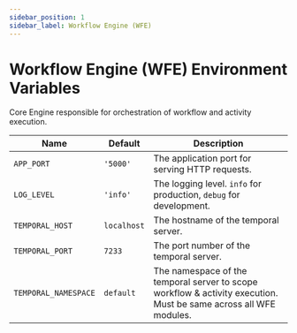 ```yaml
---
sidebar_position: 1
sidebar_label: Workflow Engine (WFE)
---
```

# Workflow Engine (WFE) Environment Variables

Core Engine responsible for orchestration of workflow and activity execution.

| Name                 | Default     | Description                                                                                                       |
|----------------------|-------------|-------------------------------------------------------------------------------------------------------------------|
| `APP_PORT`           | `'5000'`    | The application port for serving HTTP requests.                                                                   |
| `LOG_LEVEL`          | `'info'`    | The logging level. `info` for production, `debug` for development.                                                |
| `TEMPORAL_HOST`      | `localhost` | The hostname of the temporal server.                                                                              |
| `TEMPORAL_PORT`      | `7233`      | The port number of the temporal server.                                                                           |
| `TEMPORAL_NAMESPACE` | `default`   | The namespace of the temporal server to scope workflow & activity execution. Must be same across all WFE modules. |
